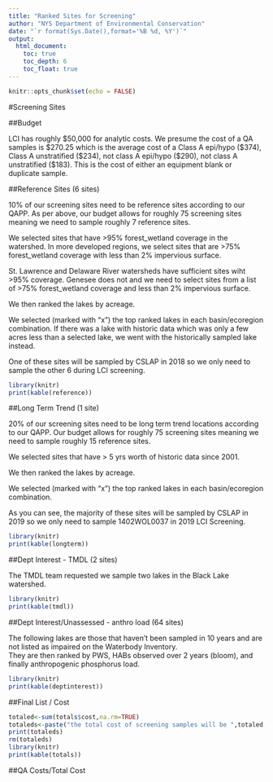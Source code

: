 ```yaml
---
title: "Ranked Sites for Screening"
author: "NYS Department of Environmental Conservation"
date: "`r format(Sys.Date(),format='%B %d, %Y')`"
output:  
  html_document:
    toc: true
    toc_depth: 6
    toc_float: true
---
```


```r
knitr::opts_chunk$set(echo = FALSE)
```

#Screening Sites

##Budget

LCI has roughly $50,000 for analytic costs. We presume the cost of a QA samples is $270.25 which is the average cost of a Class A epi/hypo ($374), Class A unstratified ($234), not class A epi/hypo ($290), not class A unstratified ($183). This is the cost of either an equipment blank or duplicate sample.


##Reference Sites (6 sites)

10% of our screening sites need to be reference sites according to our QAPP. As per above, our budget allows for roughly 75 screening sites meaning we need to sample roughly 7 reference sites.  

We selected sites that have >95% forest_wetland coverage in the watershed. In more developed regions, we select sites that are >75% forest_wetland coverage with less than 2% impervious surface. 

St. Lawrence and Delaware River watersheds have sufficient sites wiht >95% coverage. Genesee does not and we need to select sites from a list of >75% forest_wetland coverage and less than 2% impervious surface.  

We then ranked the lakes by acreage.  

We selected (marked with "x") the top ranked lakes in each basin/ecoregion combination. If there was a lake with historic data which was only a few acres less than a selected lake, we went with the historically sampled lake instead.  

One of these sites will be sampled by CSLAP in 2018 so we only need to sample the other 6 during LCI screening.

```r
library(knitr)
print(kable(reference))
```

##Long Term Trend (1 site)

20% of our screening sites need to be long term trend locations according to our QAPP. Our budget allows for roughly 75 screening sites meaning we need to sample roughly 15 reference sites.  

We selected sites that have > 5 yrs worth of historic data since 2001.  

We then ranked the lakes by acreage.  

We selected (marked with "x") the top ranked lakes in each basin/ecoregion combination.  

As you can see, the majority of these sites will be sampled by CSLAP in 2019 so we only need to sample 1402WOL0037 in 2019 LCI Screening.

```r
library(knitr)
print(kable(longterm))
```

##Dept Interest - TMDL (2 sites)

The TMDL team requested we sample two lakes in the Black Lake watershed.

```r
library(knitr)
print(kable(tmdl))
```

##Dept Interest/Unassessed - anthro load (64 sites)

The following lakes are those that haven't been sampled in 10 years and are not listed as impaired on the Waterbody Inventory.  
They are then ranked by PWS, HABs observed over 2 years (bloom), and finally anthropogenic phosphorus load.

```r
library(knitr)
print(kable(deptinterest))
```

##Final List / Cost
```r
totaled<-sum(totals$cost,na.rm=TRUE)
totaleds<-paste("the total cost of screening samples will be ",totaled,sep="")
print(totaleds)
rm(totaleds)
library(knitr)
print(kable(totals))
```
##QA Costs/Total Cost
